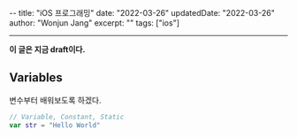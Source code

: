 --
title: "iOS 프로그래밍"
date: "2022-03-26"
updatedDate: "2022-03-26"
author: "Wonjun Jang"
excerpt: ""
tags: ["ios"]

---

**이 글은 지금 draft이다.**

## Variables

변수부터 배워보도록 하겠다.

```swift
// Variable, Constant, Static
var str = "Hello World"

```
